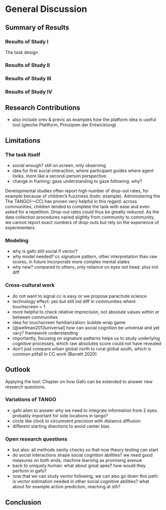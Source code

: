 # General Discussion {#discussion}

## Summary of Results

### Results of Study I {#resultsI}

The task design

### Results of Study II {#resultsII}

### Results of Study III {#resultsIII}

### Results of Study IV {#resultsIV}

## Research Contributions

-   also include orev & previc as examples how the platform idea is useful tool (gleiche Plattform, Prinzipien der Entwicklung)

## Limitations

### The task itself

-   social enough? still on screen, only observing
-   idea for first social interaction, where participant guides where agent looks. more like a second-person perspective
-   change in framing: gaze understanding to gaze following. why?

Developmental studies often report high number of drop-out rates, for example because of children's fuzziness (todo: example). Administering the The TANGO(—CC) has proven very helpful in this regard: across communities, children tended to complete the task with ease and even asked for a repetition. Drop-out rates could thus be greatly reduced. As the data collection procedures varied slightly from community to community, we cannot report exact numbers of drop-outs but rely on the experience of experimenters.

### Modeling

-   why is gafo still social if vector?
-   why model needed? cc signature pattern, other interpretation than raw scores, in future incorporate more complex mental states
-   why new? compared to others, only reliance on eyes not head. plus ind diff

### Cross-cultural work

-   do not want to signal cc is easy or we propose parachute science
-   technology effect: yes but still ind diff in communities where touchscreen = 1
-   more helpful to check relative imprecision, not absolute values within or between communities
-   idea for touchscreen familiarization: bubble wrap game
-   [@wellman2013universal] how can social cognition be universal and yet vary? framework understanding 
-   importantly, focusing on signature patterns helps us to study underlying cognitive processes, which raw absolutes score could not have revealed 
-   don't just compare urban global north to rural global south, which is common pitfall in CC work (Barrett 2020)

## Outlook

Applying the tool: Chapter on how Gafo can be extended to answer new research questions.

### Variations of TANGO

-   gafo alien to answer why we need to integrate information from 2 eyes. probably important for side locations in tango?
-   circle like clock to circumvent precision with distance diffusion
-   different starting directions to avoid center bias

### Open research questions

-   but also: all methods sanity checks so that now theory testing can start
-   do social interactions shape social cognition abilities? we need good measures on both ends, machine learning as promising avenue
-   back to uniquely human: what about great apes? how would they perform in gafo?
-   now that we can study vector following, we can also go down this path: is vector estimation needed in other social cognitive abilities? what about for example action prediction, reaching at sth?

## Conclusion
